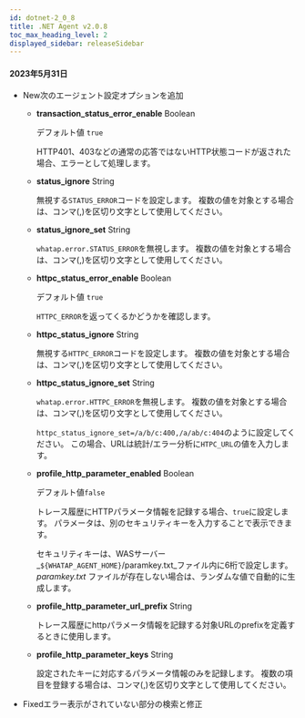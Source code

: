 ```yaml
---
id: dotnet-2_0_8
title: .NET Agent v2.0.8
toc_max_heading_level: 2
displayed_sidebar: releaseSidebar
---
```


#### 2023年5月31日

- <Status>New</Status>次のエージェント設定オプションを追加

  - **transaction_status_error_enable** <span class='type'>Boolean</span>

    デフォルト値 `true`

    HTTP401、403などの通常の応答ではないHTTP状態コードが返された場合、エラーとして処理します。

  - **status_ignore** <span class='type'>String</span>

    無視する`STATUS_ERROR`コードを設定します。 複数の値を対象とする場合は、コンマ(,)を区切り文字として使用してください。

  - **status_ignore_set** <span class='type'>String</span>

    `whatap.error.STATUS_ERROR`を無視します。 複数の値を対象とする場合は、コンマ(,)を区切り文字として使用してください。

  - **httpc_status_error_enable** <span class='type'>Boolean</span>

    デフォルト値 `true`

    `HTTPC_ERROR`を返ってくるかどうかを確認します。

  - **httpc_status_ignore** <span class='type'>String</span>

    無視する`HTTPC_ERROR`コードを設定します。 複数の値を対象とする場合は、コンマ(,)を区切り文字として使用してください。

  - **httpc_status_ignore_set** <span class='type'>String</span>

    `whatap.error.HTTPC_ERROR`を無視します。 複数の値を対象とする場合は、コンマ(,)を区切り文字として使用してください。

    `httpc_status_ignore_set=/a/b/c:400,/a/ab/c:404`のように設定してください。 この場合、URLは統計/エラー分析に`HTPC_URL`の値を入力します。

  - **profile_http_parameter_enabled** <span class='type'>Boolean</span>

    デフォルト値`false`

    トレース履歴にHTTPパラメータ情報を記録する場合、`true`に設定します。 パラメータは、別のセキュリティキーを入力することで表示できます。   

    セキュリティキーは、WASサーバー _`${WHATAP_AGENT_HOME}`/paramkey.txt_ファイル内に6桁で設定します。 _paramkey.txt_ ファイルが存在しない場合は、ランダムな値で自動的に生成します。

  - **profile_http_parameter_url_prefix** <span class='type'>String</span>

    トレース履歴にhttpパラメータ情報を記録する対象URLのprefixを定義するときに使用します。

  - **profile_http_parameter_keys** <span class='type'>String</span>

    設定されたキーに対応するパラメータ情報のみを記録します。 複数の項目を登録する場合は、コンマ(,)を区切り文字として使用してください。

- <Status>Fixed</Status>エラー表示がされていない部分の検索と修正

